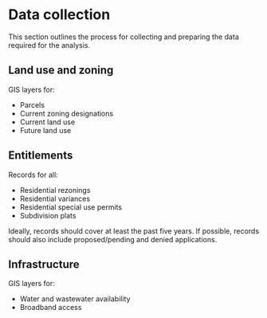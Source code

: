 # Data collection

This section outlines the process for collecting and preparing the data required for the analysis.

## Land use and zoning

GIS layers for:

- Parcels
- Current zoning designations
- Current land use
- Future land use

## Entitlements

Records for all:

- Residential rezonings
- Residential variances
- Residential special use permits
- Subdivision plats

Ideally, records should cover at least the past five years. If possible, records should also include proposed/pending and denied applications.

## Infrastructure

GIS layers for:

- Water and wastewater availability
- Broadband access